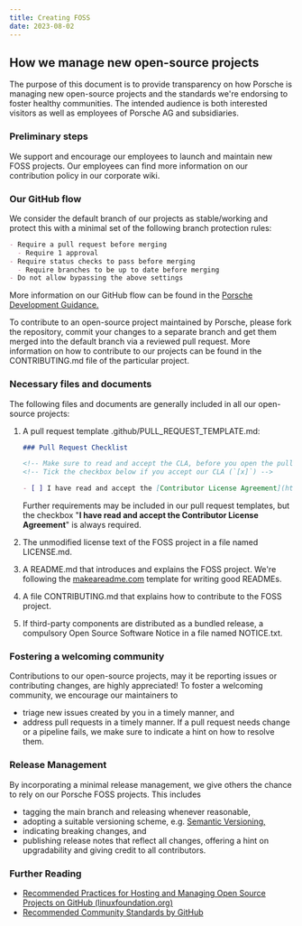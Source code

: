 ```yaml
---
title: Creating FOSS
date: 2023-08-02
---
```

## How we manage new open-source projects

<InlineNotification theme="dark" dismissButton={false}>
  The purpose of this document is to provide transparency on how Porsche is
  managing new open-source projects and the standards we're endorsing to foster
  healthy communities. The intended audience is both interested visitors as well
  as employees of Porsche AG and subsidiaries.
</InlineNotification>

### Preliminary steps

We support and encourage our employees to launch and maintain new FOSS projects.
Our employees can find more information on our contribution policy in our
<LinkPure theme="dark" icon="lock" underline="true"
href="https://skyway.porsche.com/confluence/display/OSO/Contribution+Guide">corporate wiki.</LinkPure>

### Our GitHub flow

We consider the default branch of our projects as stable/working and protect this
with a minimal set of the following branch protection rules:

```markdown
- Require a pull request before merging
  - Require 1 approval
- Require status checks to pass before merging
  - Require branches to be up to date before merging
- Do not allow bypassing the above settings
```

More information on our GitHub flow can be found in the [Porsche Development
Guidance.](https://devguidance.porsche.com/coding/vcs/git-branching-model/#nowadays-widely-adopted-github-flow)

<InlineNotification theme="dark" dismissButton={false}>
To contribute to an open-source project maintained by Porsche, please fork the
repository, commit your changes to a separate branch and get them merged into
the default branch via a reviewed pull request. More information on how to
contribute to our projects can be found in the CONTRIBUTING.md file of the
particular project.
</InlineNotification>

### Necessary files and documents

The following files and documents are generally included in all our open-source projects: 

1. A pull request template <Tag theme="dark">.github/PULL_REQUEST_TEMPLATE.md</Tag>:

   ```markdown
   ### Pull Request Checklist

   <!-- Make sure to read and accept the CLA, before you open the pull request! -->
   <!-- Tick the checkbox below if you accept our CLA (`[x]`) -->

   - [ ] I have read and accept the [Contributor License Agreement](https://opensource.porsche.com/docs/cla)
   ```

   Further requirements may be included in our pull request templates, but the
   checkbox "**I have read and accept the Contributor License Agreement**" is
   always required.

2. The unmodified license text of the FOSS project in a file named <Tag
   theme="dark">LICENSE.md</Tag>.

3. A <Tag theme="dark">README.md</Tag> that introduces and explains the FOSS
   project. We're following the [makeareadme.com](https://makeareadme.com/)
   template for writing good READMEs.

4. A file <Tag theme="dark">CONTRIBUTING.md</Tag> that explains how to contribute to
   the FOSS project. 

5. If third-party components are distributed as a bundled
   release, a compulsory Open Source Software Notice in a file named
   <Tag theme="dark">NOTICE.txt</Tag>.

### Fostering a welcoming community

Contributions to our open-source projects, may it be reporting issues or
contributing changes, are highly appreciated! To foster a welcoming
community, we encourage our maintainers to

- triage new issues created by you in a timely manner, and
- address pull requests in a timely manner. If a pull request needs change or a
  pipeline fails, we make sure to indicate a hint on how to resolve them.

### Release Management

By incorporating a minimal release management, we give others the chance to rely
on our Porsche FOSS projects. This includes

- tagging the main branch and releasing whenever reasonable,
- adopting a suitable versioning scheme, e.g. [Semantic
  Versioning,](https://semver.org/)
- indicating breaking changes, and
- publishing release notes that reflect all changes, offering a hint on
  upgradability and giving credit to all contributors.

### Further Reading

- [Recommended Practices for Hosting and Managing Open Source Projects on GitHub
  (linuxfoundation.org)](https://www.linuxfoundation.org/research/hosting-os-projects-on-github)
- [Recommended Community Standards by
  GitHub](https://github.com/Github-Community-Standards/github-community-standards)
